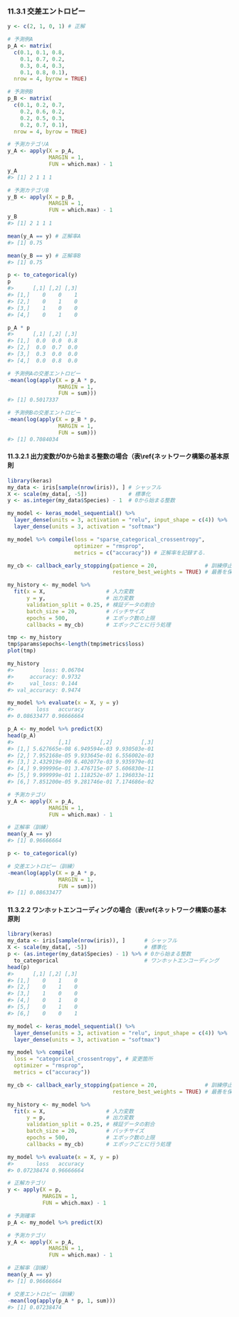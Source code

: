 ### 11.3.1 交差エントロピー

```r
y <- c(2, 1, 0, 1) # 正解

# 予測例A
p_A <- matrix(
  c(0.1, 0.1, 0.8,
    0.1, 0.7, 0.2,
    0.3, 0.4, 0.3,
    0.1, 0.8, 0.1),
  nrow = 4, byrow = TRUE)

# 予測例B
p_B <- matrix(
  c(0.1, 0.2, 0.7,
    0.2, 0.6, 0.2,
    0.2, 0.5, 0.3,
    0.2, 0.7, 0.1),
  nrow = 4, byrow = TRUE)
```

```r
# 予測カテゴリA
y_A <- apply(X = p_A,
             MARGIN = 1,
             FUN = which.max) - 1
y_A
#> [1] 2 1 1 1

# 予測カテゴリB
y_B <- apply(X = p_B,
             MARGIN = 1,
             FUN = which.max) - 1
y_B
#> [1] 2 1 1 1
```

```r
mean(y_A == y) # 正解率A
#> [1] 0.75

mean(y_B == y) # 正解率B
#> [1] 0.75
```

```r
p <- to_categorical(y)
p
#>      [,1] [,2] [,3]
#> [1,]    0    0    1
#> [2,]    0    1    0
#> [3,]    1    0    0
#> [4,]    0    1    0
```

```r
p_A * p
#>      [,1] [,2] [,3]
#> [1,]  0.0  0.0  0.8
#> [2,]  0.0  0.7  0.0
#> [3,]  0.3  0.0  0.0
#> [4,]  0.0  0.8  0.0

# 予測例Aの交差エントロピー
-mean(log(apply(X = p_A * p,
                MARGIN = 1,
                FUN = sum)))
#> [1] 0.5017337

# 予測例Bの交差エントロピー
-mean(log(apply(X = p_B * p,
                MARGIN = 1,
                FUN = sum)))
#> [1] 0.7084034
```

#### 11.3.2.1 出力変数が0から始まる整数の場合（表\ref{ネットワーク構築の基本原則

```r
library(keras)
my_data <- iris[sample(nrow(iris)), ] # シャッフル
X <- scale(my_data[, -5])             # 標準化
y <- as.integer(my_data$Species) - 1  # 0から始まる整数
```

```r
my_model <- keras_model_sequential() %>%
  layer_dense(units = 3, activation = "relu", input_shape = c(4)) %>%
  layer_dense(units = 3, activation = "softmax")
```

```r
my_model %>% compile(loss = "sparse_categorical_crossentropy",
                     optimizer = "rmsprop",
                     metrics = c("accuracy")) # 正解率を記録する．
```

```r
my_cb <- callback_early_stopping(patience = 20,               # 訓練停止条件
                                 restore_best_weights = TRUE) # 最善を保持

my_history <- my_model %>%
  fit(x = X,                   # 入力変数
      y = y,                   # 出力変数
      validation_split = 0.25, # 検証データの割合
      batch_size = 20,         # バッチサイズ
      epochs = 500,            # エポック数の上限
      callbacks = my_cb)       # エポックごとに行う処理
```

```r
tmp <- my_history
tmp$params$epochs<-length(tmp$metrics$loss)
plot(tmp)
```

```r
my_history
#>         loss: 0.06704
#>     accuracy: 0.9732
#>     val_loss: 0.144
#> val_accuracy: 0.9474
```

```r
my_model %>% evaluate(x = X, y = y)
#>       loss   accuracy
#> 0.08633477 0.96666664
```

```r
p_A <- my_model %>% predict(X)
head(p_A)
#>              [,1]         [,2]         [,3]
#> [1,] 5.627665e-08 6.949594e-03 9.930503e-01
#> [2,] 7.952168e-05 9.933645e-01 6.556002e-03
#> [3,] 2.432919e-09 6.402077e-03 9.935979e-01
#> [4,] 9.999996e-01 3.476715e-07 5.606830e-11
#> [5,] 9.999999e-01 1.118252e-07 1.196033e-11
#> [6,] 7.851200e-05 9.281746e-01 7.174686e-02
```

```r
# 予測カテゴリ
y_A <- apply(X = p_A,
             MARGIN = 1,
             FUN = which.max) - 1

# 正解率（訓練）
mean(y_A == y)
#> [1] 0.96666664
```

```r
p <- to_categorical(y)

# 交差エントロピー（訓練）
-mean(log(apply(X = p_A * p,
                MARGIN = 1,
                FUN = sum)))
#> [1] 0.08633477
```

#### 11.3.2.2 ワンホットエンコーディングの場合（表\ref{ネットワーク構築の基本原則

```r
library(keras)
my_data <- iris[sample(nrow(iris)), ]      # シャッフル
X <- scale(my_data[, -5])                  # 標準化
p <- (as.integer(my_data$Species) - 1) %>% # 0から始まる整数
  to_categorical                           # ワンホットエンコーディング
head(p)
#>      [,1] [,2] [,3]
#> [1,]    0    1    0
#> [2,]    0    1    0
#> [3,]    1    0    0
#> [4,]    0    1    0
#> [5,]    0    1    0
#> [6,]    0    0    1
```

```r
my_model <- keras_model_sequential() %>%
  layer_dense(units = 3, activation = "relu", input_shape = c(4)) %>%
  layer_dense(units = 3, activation = "softmax")

my_model %>% compile(
  loss = "categorical_crossentropy", # 変更箇所
  optimizer = "rmsprop",
  metrics = c("accuracy"))
```

```r
my_cb <- callback_early_stopping(patience = 20,               # 訓練停止条件
                                 restore_best_weights = TRUE) # 最善を保持

my_history <- my_model %>%
  fit(x = X,                   # 入力変数
      y = p,                   # 出力変数
      validation_split = 0.25, # 検証データの割合
      batch_size = 20,         # バッチサイズ
      epochs = 500,            # エポック数の上限
      callbacks = my_cb)       # エポックごとに行う処理
```

```r
my_model %>% evaluate(x = X, y = p)
#>       loss   accuracy 
#> 0.07238474 0.96666664 
```

```r
# 正解カテゴリ
y <- apply(X = p,
           MARGIN = 1,
           FUN = which.max) - 1

# 予測確率
p_A <- my_model %>% predict(X)

# 予測カテゴリ
y_A <- apply(X = p_A,
             MARGIN = 1,
             FUN = which.max) - 1

# 正解率（訓練）
mean(y_A == y)
#> [1] 0.96666664

# 交差エントロピー（訓練）
-mean(log(apply(p_A * p, 1, sum)))
#> [1] 0.07238474
```

